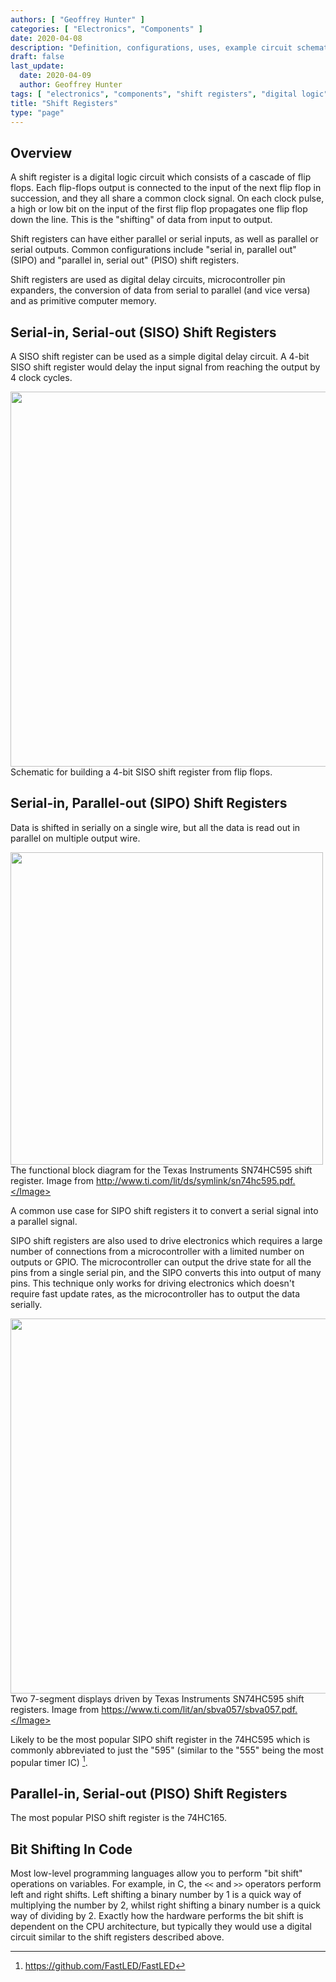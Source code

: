 ```yaml
---
authors: [ "Geoffrey Hunter" ]
categories: [ "Electronics", "Components" ]
date: 2020-04-08
description: "Definition, configurations, uses, example circuit schematics and more information about shift registers."
draft: false
last_update:
  date: 2020-04-09
  author: Geoffrey Hunter
tags: [ "electronics", "components", "shift registers", "digital logic", "flip flops", "SISO", "SIPO", "PISO", "microcontrollers", "diagrams", "circuits", "bit shift", "C", "595" ]
title: "Shift Registers"
type: "page"
---
```



## Overview

A shift register is a digital logic circuit which consists of a cascade of flip flops. Each flip-flops output is connected to the input of the next flip flop in succession, and they all share a common clock signal. On each clock pulse, a high or low bit on the input of the first flip flop propagates one flip flop down the line. This is the "shifting" of data from input to output. 

Shift registers can have either parallel or serial inputs, as well as parallel or serial outputs. Common configurations include "serial in, parallel out" (SIPO) and "parallel in, serial out" (PISO) shift registers.

Shift registers are used as digital delay circuits, microcontroller pin expanders, the conversion of data from serial to parallel (and vice versa) and as primitive computer memory.


## Serial-in, Serial-out (SISO) Shift Registers

A SISO shift register can be used as a simple digital delay circuit. A 4-bit SISO shift register would delay the input signal from reaching the output by 4 clock cycles.


<Image src={serial_in_serial_out_shift_register} width="600px">Schematic for building a 4-bit SISO shift register from flip flops.</Image>

## Serial-in, Parallel-out (SIPO) Shift Registers

Data is shifted in serially on a single wire, but all the data is read out in parallel on multiple output wire.


<Image src={sn74hc595_functional_block_diagram_texas_instruments} width="500px">The functional block diagram for the Texas Instruments SN74HC595 shift register. Image from http://www.ti.com/lit/ds/symlink/sn74hc595.pdf.</Image>

A common use case for SIPO shift registers it to convert a serial signal into a parallel signal.

SIPO shift registers are also used to drive electronics which requires a large number of connections from a microcontroller with a limited number on outputs or GPIO. The microcontroller can output the drive state for all the pins from a single serial pin, and the SIPO converts this into output of many pins. This technique only works for driving electronics which doesn't require fast update rates, as the microcontroller has to output the data serially.


<Image src={two_seven_segment_displays_driven_by_shift_registers_texas_instruments} width="600px">Two 7-segment displays driven by Texas Instruments SN74HC595 shift registers. Image from https://www.ti.com/lit/an/sbva057/sbva057.pdf.</Image>

Likely to be the most popular SIPO shift register in the 74HC595 which is commonly abbreviated to just the "595" (similar to the "555" being the most popular timer IC) [^fastled-github-page].

## Parallel-in, Serial-out (PISO) Shift Registers

The most popular PISO shift register is the 74HC165.

## Bit Shifting In Code

Most low-level programming languages allow you to perform "bit shift" operations on variables. For example, in C, the `<<` and `>>` operators perform left and right shifts. Left shifting a binary number by 1 is a quick way of multiplying the number by 2, whilst right shifting a binary number is a quick way of dividing by 2. Exactly how the hardware performs the bit shift is dependent on the CPU architecture, but typically they would use a digital circuit similar to the shift registers described above.

[^fastled-github-page]: https://github.com/FastLED/FastLED